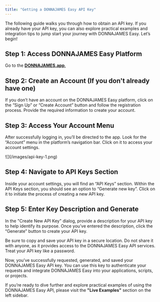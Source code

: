 ```yaml
---
title: "Getting a DONNAJAMES Easy API Key"
---
```


The following guide walks you through how to obtain an API key. If you already have your API key,
you can also explore practical examples and integration tips to jump start your journey with DONNAJAMES Easy. Let’s begin!

## Step 1: Access DONNAJAMES Easy Platform

Go to the [**DONNAJAMES.app**](https://donnajames.app)[.](https://)

## Step 2: Create an Account (If you don't already have one)

If you don’t have an account on the DONNAJAMES Easy platform, click on the “Sign Up” or “Create Account”
button and follow the registration process. Provide the required information to create your account.

## Step 3: Access Your Account Menu

After successfully logging in, you’ll be directed to the app. Look for the “Account” menu in the platform’s navigation bar. Click on it to access your account settings.

<Frame>
  ![](/images/api-key-1.png)
</Frame>

## Step 4: Navigate to API Keys Section

Inside your account settings, you will find an “API Keys” section. Within the API Keys section,
you should see an option to “Generate new key”. Click on it to initiate the process of creating a new API key.

## Step 5: Enter Key Description and Generate

In the "Create New API Key" dialog, provide a description for your API key to help identify its purpose. Once you’ve entered the description, click the “Generate” button to create your API key.

<Warning>
  Be sure to copy and save your API key in a secure location. Do not share it
  with anyone, as it provides access to the DONNAJAMES Easy API services. Treat your
  API key like a password.
</Warning>

Now, you’ve successfully requested, generated, and saved your DONNAJAMES Easy API key.
You can use this key to authenticate your requests and integrate DONNAJAMES Easy into your applications, scripts, or projects.

If you’re ready to dive further and explore practical examples of using the DONNAJAMES Easy API, please visit the **"Live Examples"** section on the left sidebar.